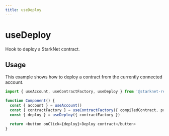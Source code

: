 ```yaml
---
title: useDeploy
---
```


# useDeploy

Hook to deploy a StarkNet contract.

## Usage

This example shows how to deploy a contract from the currently connected account.

```ts
import { useAccount, useContractFactory, useDeploy } from '@starknet-react/core'

function Component() {
  const { account } = useAccount()
  const { contractFactory } = useContractFactory({ compiledContract, providerOrAccount: account })
  const { deploy } = useDeploy({ contractFactory })

  return <button onClick={deploy}>Deploy contract</button>
}
```
